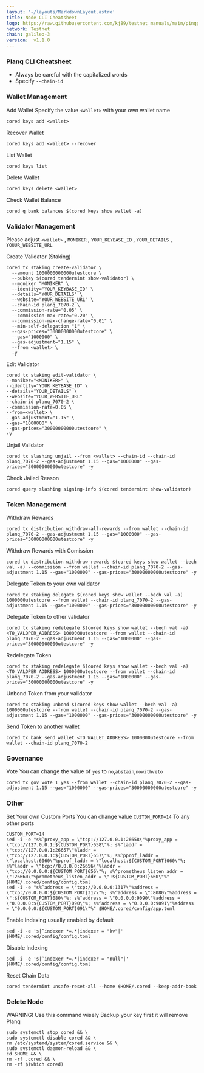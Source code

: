 ```yaml
---
layout: '~/layouts/MarkdownLayout.astro'
title: Node CLI Cheatsheet
logo: https://raw.githubusercontent.com/kj89/testnet_manuals/main/pingpub/logos/andromeda.png
network: Testnet
chain: galileo-3
version:  v1.1.0
---
```


### Planq CLI Cheatsheet

- Always be careful with the capitalized words
- Specify `--chain-id`

### Wallet Management

Add Wallet
Specify the value `<wallet>` with your own wallet name

```
cored keys add <wallet>
```

Recover Wallet
```
cored keys add <wallet> --recover
```

List Wallet
```
cored keys list
```

Delete Wallet
```
cored keys delete <wallet>
```

Check Wallet Balance
```
cored q bank balances $(cored keys show wallet -a)
```

### Validator Management

Please adjust `<wallet>` , `MONIKER` , `YOUR_KEYBASE_ID` , `YOUR_DETAILS` , `YOUUR_WEBSITE_URL`

Create Validator (Staking)
```
cored tx staking create-validator \
  --amount 1000000000000utestcore \
  --pubkey $(cored tendermint show-validator) \
  --moniker "MONIKER" \
  --identity="YOUR_KEYBASE_ID" \
  --details="YOUR_DETAILS" \
  --website="YOUR_WEBSITE_URL" \
  --chain-id planq_7070-2 \
  --commission-rate="0.05" \
  --commission-max-rate="0.20" \
  --commission-max-change-rate="0.01" \
  --min-self-delegation "1" \
  --gas-prices="30000000000utestcore" \
  --gas="1000000" \
  --gas-adjustment="1.15" \
  --from <wallet> \
  -y
```

Edit Validator
```
cored tx staking edit-validator \
--moniker="<MONIKER>" \
--identity="YOUR_KEYBASE_ID" \
--details="YOUR_DETAILS" \
--website="YOUR_WEBSITE_URL"
--chain-id planq_7070-2 \
--commission-rate=0.05 \
--from=<wallet> \
--gas-adjustment="1.15" \
--gas="1000000" \
--gas-prices="30000000000utestcore" \
-y
```


Unjail Validator
```
cored tx slashing unjail --from <wallet> --chain-id --chain-id planq_7070-2 --gas-adjustment 1.15 --gas="1000000" --gas-prices="30000000000utestcore" -y
```

Check Jailed Reason
```
cored query slashing signing-info $(cored tendermint show-validator)
```

### Token Management

Withdraw Rewards
```
cored tx distribution withdraw-all-rewards --from wallet --chain-id planq_7070-2 --gas-adjustment 1.15 --gas="1000000" --gas-prices="30000000000utestcore" -y
```

Withdraw Rewards with Comission
```
cored tx distribution withdraw-rewards $(cored keys show wallet --bech val -a) --commission --from wallet --chain-id planq_7070-2 --gas-adjustment 1.15 --gas="1000000" --gas-prices="30000000000utestcore" -y
```

Delegate Token to your own validator
```
cored tx staking delegate $(cored keys show wallet --bech val -a) 1000000utestcore --from wallet --chain-id planq_7070-2 --gas-adjustment 1.15 --gas="1000000" --gas-prices="30000000000utestcore" -y
```

Delegate Token to other validator
```
cored tx staking redelegate $(cored keys show wallet --bech val -a) <TO_VALOPER_ADDRESS> 1000000utestcore --from wallet --chain-id planq_7070-2 --gas-adjustment 1.15 --gas="1000000" --gas-prices="30000000000utestcore" -y
```

Redelegate Token
```
cored tx staking redelegate $(cored keys show wallet --bech val -a) <TO_VALOPER_ADDRESS> 1000000utestcore --from wallet --chain-id planq_7070-2 --gas-adjustment 1.15 --gas="1000000" --gas-prices="30000000000utestcore" -y
```

Unbond Token from your validator
```
cored tx staking unbond $(cored keys show wallet --bech val -a) 1000000utestcore --from wallet --chain-id planq_7070-2 --gas-adjustment 1.15 --gas="1000000" --gas-prices="30000000000utestcore" -y
```

Send Token to another wallet
```
cored tx bank send wallet <TO_WALLET_ADDRESS> 1000000utestcore --from wallet --chain-id planq_7070-2
```

### Governance 

Vote
You can change the value of `yes` to `no`,`abstain`,`nowithveto`

```
cored tx gov vote 1 yes --from wallet --chain-id planq_7070-2 --gas-adjustment 1.15 --gas="1000000" --gas-prices="30000000000utestcore" -y
```

### Other

Set Your own Custom Ports
You can change value `CUSTOM_PORT=14` To any other ports
```
CUSTOM_PORT=14
sed -i -e "s%^proxy_app = \"tcp://127.0.0.1:26658\"%proxy_app = \"tcp://127.0.0.1:${CUSTOM_PORT}658\"%; s%^laddr = \"tcp://127.0.0.1:26657\"%laddr = \"tcp://127.0.0.1:${CUSTOM_PORT}657\"%; s%^pprof_laddr = \"localhost:6060\"%pprof_laddr = \"localhost:${CUSTOM_PORT}060\"%; s%^laddr = \"tcp://0.0.0.0:26656\"%laddr = \"tcp://0.0.0.0:${CUSTOM_PORT}656\"%; s%^prometheus_listen_addr = \":26660\"%prometheus_listen_addr = \":${CUSTOM_PORT}660\"%" $HOME/.cored/config/config.toml
sed -i -e "s%^address = \"tcp://0.0.0.0:1317\"%address = \"tcp://0.0.0.0:${CUSTOM_PORT}317\"%; s%^address = \":8080\"%address = \":${CUSTOM_PORT}080\"%; s%^address = \"0.0.0.0:9090\"%address = \"0.0.0.0:${CUSTOM_PORT}090\"%; s%^address = \"0.0.0.0:9091\"%address = \"0.0.0.0:${CUSTOM_PORT}091\"%" $HOME/.cored/config/app.toml
```

Enable Indexing usually enabled by default
```
sed -i -e 's|^indexer *=.*|indexer = "kv"|' $HOME/.cored/config/config.toml
```

Disable Indexing
```
sed -i -e 's|^indexer *=.*|indexer = "null"|' $HOME/.cored/config/config.toml
```

Reset Chain Data
```
cored tendermint unsafe-reset-all --home $HOME/.cored --keep-addr-book
```

### Delete Node

WARNING! Use this command wisely 
Backup your key first it will remove Planq

```
sudo systemctl stop cored && \
sudo systemctl disable cored && \
rm /etc/systemd/system/cored.service && \
sudo systemctl daemon-reload && \
cd $HOME && \
rm -rf .cored && \
rm -rf $(which cored)
```
